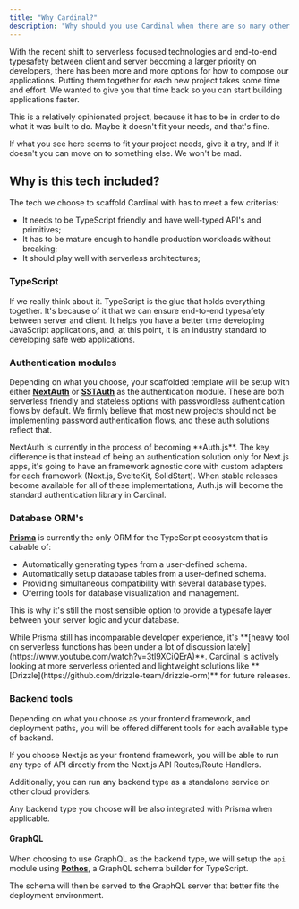```yaml
---
title: "Why Cardinal?"
description: "Why should you use Cardinal when there are so many other starter solutions out there."
---
```



With the recent shift to serverless focused technologies and end-to-end typesafety between client and server becoming a larger priority on developers, there has been more and more options for how to compose our applications. Putting them together for each new project takes some time and effort. We wanted to give you that time back so you can start building applications faster.

This is a relatively opinionated project, because it has to be in order to do what it was built to do. Maybe it doesn't fit your needs, and that's fine.

If what you see here seems to fit your project needs, give it a try, and If it doesn't you can move on to something else. We won't be mad.

## Why is this tech included?

The tech we choose to scaffold Cardinal with has to meet a few criterias:

- It needs to be TypeScript friendly and have well-typed API's and primitives;
- It has to be mature enough to handle production workloads without breaking;
- It should play well with serverless architectures;

### TypeScript

If we really think about it. TypeScript is the glue that holds everything together. It's because of it that we can ensure end-to-end typesafety between server and client. It helps you have a better time developing JavaScript applications, and, at this point, it is an industry standard to developing safe web applications.

### Authentication modules

Depending on what you choose, your scaffolded template will be setup with either **[NextAuth](https://next-auth.js.org/)** or **[SSTAuth](https://docs.sst.dev/constructs/Auth)** as the authentication module. These are both serverless friendly and stateless options with passwordless authentication flows by default. We firmly believe that most new projects should not be implementing password authentication flows, and these auth solutions reflect that.

<NoteDetail title="Note">
  NextAuth is currently in the process of becoming **Auth.js**. The key difference is that instead of being an
  authentication solution only for Next.js apps, it's going to have an framework agnostic core with custom adapters for
  each framework (Next.js, SvelteKit, SolidStart). When stable releases become available for all of these
  implementations, Auth.js will become the standard authentication library in Cardinal.
</NoteDetail>

### Database ORM's

**[Prisma](https://www.prisma.io/)** is currently the only ORM for the TypeScript ecosystem that is cabable of:

- Automatically generating types from a user-defined schema.
- Automatically setup database tables from a user-defined schema.
- Providing simultaneous compatibility with several database types.
- Oferring tools for database visualization and management.

This is why it's still the most sensible option to provide a typesafe layer between your server logic and your database.

<NoteDetail title="Note">
  While Prisma still has incomparable developer experience, it's **[heavy tool on serverless functions has been under a
  lot of discussion lately](https://www.youtube.com/watch?v=3tl9XCiQErA)**. Cardinal is actively looking at more
  serverless oriented and lightweight solutions like **[Drizzle](https://github.com/drizzle-team/drizzle-orm)** for
  future releases.
</NoteDetail>

### Backend tools

Depending on what you choose as your frontend framework, and deployment paths, you will be offered different tools for each available type of backend.

If you choose Next.js as your frontend framework, you will be able to run any type of API directly from the Next.js API Routes/Route Handlers.

Additionally, you can run any backend type as a standalone service on other cloud providers.

Any backend type you choose will be also integrated with Prisma when applicable.

#### GraphQL

When choosing to use GraphQL as the backend type, we will setup the `api` module using **[Pothos](https://pothos-graphql.dev/)**, a GraphQL schema builder for TypeScript.

The schema will then be served to the GraphQL server that better fits the deployment environment.
